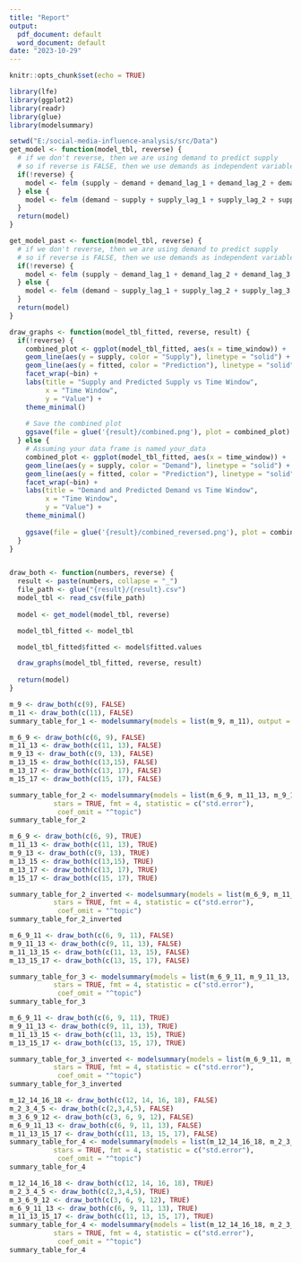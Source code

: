 ```yaml
---
title: "Report"
output:
  pdf_document: default
  word_document: default
date: "2023-10-29"
---
```


```r
knitr::opts_chunk$set(echo = TRUE)
```


```r
library(lfe)
library(ggplot2)
library(readr)
library(glue)
library(modelsummary)

setwd("E:/social-media-influence-analysis/src/Data")
get_model <- function(model_tbl, reverse) {
  # if we don't reverse, then we are using demand to predict supply
  # so if reverse is FALSE, then we use demands as independent variables
  if(!reverse) {
    model <- felm (supply ~ demand + demand_lag_1 + demand_lag_2 + demand_lag_3 + demand_lag_4 | time_window + bin, data = model_tbl)
  } else {
    model <- felm (demand ~ supply + supply_lag_1 + supply_lag_2 + supply_lag_3 + supply_lag_4 |  time_window + bin, data = model_tbl)
  }
  return(model)
}

get_model_past <- function(model_tbl, reverse) {
  # if we don't reverse, then we are using demand to predict supply
  # so if reverse is FALSE, then we use demands as independent variables
  if(!reverse) {
    model <- felm (supply ~ demand_lag_1 + demand_lag_2 + demand_lag_3 + demand_lag_4 |  time_window + bin, data = model_tbl)
  } else {
    model <- felm (demand ~ supply_lag_1 + supply_lag_2 + supply_lag_3 + supply_lag_4 |  time_window + bin, data = model_tbl)
  }
  return(model)
}

draw_graphs <- function(model_tbl_fitted, reverse, result) {
  if(!reverse) {
    combined_plot <- ggplot(model_tbl_fitted, aes(x = time_window)) +
    geom_line(aes(y = supply, color = "Supply"), linetype = "solid") +
    geom_line(aes(y = fitted, color = "Prediction"), linetype = "solid") +
    facet_wrap(~bin) +
    labs(title = "Supply and Predicted Supply vs Time Window",
         x = "Time Window",
         y = "Value") +
    theme_minimal()
  
    # Save the combined plot
    ggsave(file = glue('{result}/combined.png'), plot = combined_plot)
  } else {
    # Assuming your data frame is named your_data
    combined_plot <- ggplot(model_tbl_fitted, aes(x = time_window)) +
    geom_line(aes(y = supply, color = "Demand"), linetype = "solid") +
    geom_line(aes(y = fitted, color = "Prediction"), linetype = "solid") +
    facet_wrap(~bin) +
    labs(title = "Demand and Predicted Demand vs Time Window",
         x = "Time Window",
         y = "Value") +
    theme_minimal()
    
    ggsave(file = glue('{result}/combined_reversed.png'), plot = combined_plot)
  }
}


draw_both <- function(numbers, reverse) {
  result <- paste(numbers, collapse = "_")
  file_path <- glue("{result}/{result}.csv")
  model_tbl <- read_csv(file_path)
  
  model <- get_model(model_tbl, reverse)

  model_tbl_fitted <- model_tbl

  model_tbl_fitted$fitted <- model$fitted.values

  draw_graphs(model_tbl_fitted, reverse, result)
  
  return(model)
}

```

```r
m_9 <- draw_both(c(9), FALSE)
m_11 <- draw_both(c(11), FALSE)
summary_table_for_1 <- modelsummary(models = list(m_9, m_11), output = "latex", stats = TRUE, fmt=4, statistic = c("std.error"), coef_omit = "^topic")
```

```r
m_6_9 <- draw_both(c(6, 9), FALSE)
m_11_13 <- draw_both(c(11, 13), FALSE)
m_9_13 <- draw_both(c(9, 13), FALSE)
m_13_15 <- draw_both(c(13,15), FALSE)
m_13_17 <- draw_both(c(13, 17), FALSE)
m_15_17 <- draw_both(c(15, 17), FALSE)
```

``` r
summary_table_for_2 <- modelsummary(models = list(m_6_9, m_11_13, m_9_13, m_13_15, m_13_17, m_15_17), output="latex", 
           stars = TRUE, fmt = 4, statistic = c("std.error"), 
            coef_omit = "^topic")
summary_table_for_2
```

``` r
m_6_9 <- draw_both(c(6, 9), TRUE)
m_11_13 <- draw_both(c(11, 13), TRUE)
m_9_13 <- draw_both(c(9, 13), TRUE)
m_13_15 <- draw_both(c(13,15), TRUE)
m_13_17 <- draw_both(c(13, 17), TRUE)
m_15_17 <- draw_both(c(15, 17), TRUE)
```

``` r
summary_table_for_2_inverted <- modelsummary(models = list(m_6_9, m_11_13, m_9_13, m_13_15, m_13_17, m_15_17), output="latex", 
           stars = TRUE, fmt = 4, statistic = c("std.error"), 
            coef_omit = "^topic")
summary_table_for_2_inverted
```

``` r
m_6_9_11 <- draw_both(c(6, 9, 11), FALSE)
m_9_11_13 <- draw_both(c(9, 11, 13), FALSE)
m_11_13_15 <- draw_both(c(11, 13, 15), FALSE)
m_13_15_17 <- draw_both(c(13, 15, 17), FALSE)
```
``` r
summary_table_for_3 <- modelsummary(models = list(m_6_9_11, m_9_11_13, m_11_13_15, m_13_15_17), output="latex", 
           stars = TRUE, fmt = 4, statistic = c("std.error"), 
            coef_omit = "^topic")
summary_table_for_3
```

``` r
m_6_9_11 <- draw_both(c(6, 9, 11), TRUE)
m_9_11_13 <- draw_both(c(9, 11, 13), TRUE)
m_11_13_15 <- draw_both(c(11, 13, 15), TRUE)
m_13_15_17 <- draw_both(c(13, 15, 17), TRUE)
```
``` r
summary_table_for_3_inverted <- modelsummary(models = list(m_6_9_11, m_9_11_13, m_11_13_15, m_13_15_17), output="latex", 
           stars = TRUE, fmt = 4, statistic = c("std.error"), 
            coef_omit = "^topic")
summary_table_for_3_inverted
```






```r
m_12_14_16_18 <- draw_both(c(12, 14, 16, 18), FALSE)
m_2_3_4_5 <- draw_both(c(2,3,4,5), FALSE)
m_3_6_9_12 <- draw_both(c(3, 6, 9, 12), FALSE)
m_6_9_11_13 <- draw_both(c(6, 9, 11, 13), FALSE)
m_11_13_15_17 <- draw_both(c(11, 13, 15, 17), FALSE)
summary_table_for_4 <- modelsummary(models = list(m_12_14_16_18, m_2_3_4_5, m_3_6_9_12, m_6_9_11_13, m_11_13_15_17), output="latex", 
           stars = TRUE, fmt = 4, statistic = c("std.error"), 
            coef_omit = "^topic")
summary_table_for_4
```


```r
m_12_14_16_18 <- draw_both(c(12, 14, 16, 18), TRUE)
m_2_3_4_5 <- draw_both(c(2,3,4,5), TRUE)
m_3_6_9_12 <- draw_both(c(3, 6, 9, 12), TRUE)
m_6_9_11_13 <- draw_both(c(6, 9, 11, 13), TRUE)
m_11_13_15_17 <- draw_both(c(11, 13, 15, 17), TRUE)
summary_table_for_4 <- modelsummary(models = list(m_12_14_16_18, m_2_3_4_5, m_3_6_9_12, m_6_9_11_13, m_11_13_15_17), output="latex", 
           stars = TRUE, fmt = 4, statistic = c("std.error"), 
            coef_omit = "^topic")
summary_table_for_4
```



